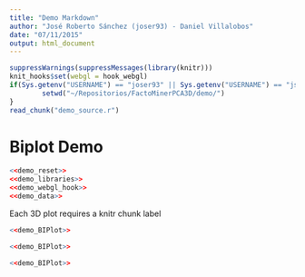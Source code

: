 ```yaml
---
title: "Demo Markdown"
author: "José Roberto Sánchez (joser93) - Daniel Villalobos"
date: "07/11/2015"
output: html_document
---
```



```r
suppressWarnings(suppressMessages(library(knitr)))
knit_hooks$set(webgl = hook_webgl)
if(Sys.getenv("USERNAME") == "joser93" || Sys.getenv("USERNAME") == "jsanchez"){
        setwd("~/Repositorios/FactoMinerPCA3D/demo/")
}
read_chunk("demo_source.r")
```
<h1>Biplot Demo</h1>

```r
<<demo_reset>>
<<demo_libraries>>
<<demo_webgl_hook>>
<<demo_data>>
```

<p>Each 3D plot requires a knitr chunk label</p>

```r
<<demo_BIPlot>>
```

```r
<<demo_BIPlot>>
```

```r
<<demo_BIPlot>>
```